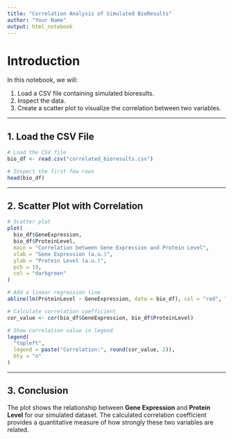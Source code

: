 ```yaml
---
title: "Correlation Analysis of Simulated BioResults"
author: "Your Name"
output: html_notebook
---
```


# Introduction

In this notebook, we will:

1. Load a CSV file containing simulated bioresults.
2. Inspect the data.
3. Create a scatter plot to visualize the correlation between two variables.

---

## 1. Load the CSV File

```r
# Load the CSV file
bio_df <- read.csv("correlated_bioresults.csv")

# Inspect the first few rows
head(bio_df)
```

---

## 2. Scatter Plot with Correlation

```r
# Scatter plot
plot(
  bio_df$GeneExpression,
  bio_df$ProteinLevel,
  main = "Correlation between Gene Expression and Protein Level",
  xlab = "Gene Expression (a.u.)",
  ylab = "Protein Level (a.u.)",
  pch = 19,
  col = "darkgreen"
)

# Add a linear regression line
abline(lm(ProteinLevel ~ GeneExpression, data = bio_df), col = "red", lwd = 2)

# Calculate correlation coefficient
cor_value <- cor(bio_df$GeneExpression, bio_df$ProteinLevel)

# Show correlation value in legend
legend(
  "topleft",
  legend = paste("Correlation:", round(cor_value, 2)),
  bty = "n"
)
```

---

## 3. Conclusion

The plot shows the relationship between **Gene Expression** and **Protein Level** for our simulated dataset.
The calculated correlation coefficient provides a quantitative measure of how strongly these two variables are related.
